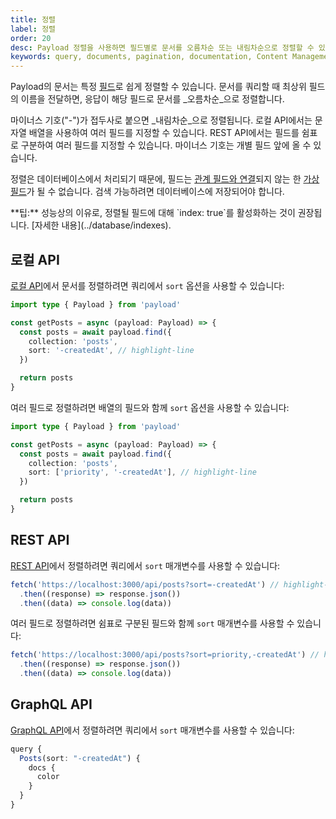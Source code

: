 ```yaml
---
title: 정렬
label: 정렬
order: 20
desc: Payload 정렬을 사용하면 필드별로 문서를 오름차순 또는 내림차순으로 정렬할 수 있습니다.
keywords: query, documents, pagination, documentation, Content Management System, cms, headless, javascript, node, react, nextjs
---
```


Payload의 문서는 특정 [필드](../fields/overview)로 쉽게 정렬할 수 있습니다. 문서를 쿼리할 때 최상위 필드의 이름을 전달하면, 응답이 해당 필드로 문서를 _오름차순_으로 정렬합니다.

마이너스 기호("-")가 접두사로 붙으면 _내림차순_으로 정렬됩니다. 로컬 API에서는 문자열 배열을 사용하여 여러 필드를 지정할 수 있습니다. REST API에서는 필드를 쉼표로 구분하여 여러 필드를 지정할 수 있습니다. 마이너스 기호는 개별 필드 앞에 올 수 있습니다.

정렬은 데이터베이스에서 처리되기 때문에, 필드는 [관계 필드와 연결](/docs/fields/relationship#linking-virtual-fields-with-relationships)되지 않는 한 [가상 필드](https://payloadcms.com/blog/learn-how-virtual-fields-can-help-solve-common-cms-challenges)가 될 수 없습니다. 검색 가능하려면 데이터베이스에 저장되어야 합니다.

<Banner type="success">
  **팁:** 성능상의 이유로, 정렬될 필드에 대해 `index: true`를 활성화하는 것이 
  권장됩니다. [자세한 내용](../database/indexes).
</Banner>

## 로컬 API

[로컬 API](../local-api/overview)에서 문서를 정렬하려면 쿼리에서 `sort` 옵션을 사용할 수 있습니다:

```ts
import type { Payload } from 'payload'

const getPosts = async (payload: Payload) => {
  const posts = await payload.find({
    collection: 'posts',
    sort: '-createdAt', // highlight-line
  })

  return posts
}
```

여러 필드로 정렬하려면 배열의 필드와 함께 `sort` 옵션을 사용할 수 있습니다:

```ts
import type { Payload } from 'payload'

const getPosts = async (payload: Payload) => {
  const posts = await payload.find({
    collection: 'posts',
    sort: ['priority', '-createdAt'], // highlight-line
  })

  return posts
}
```

## REST API

[REST API](../rest-api/overview)에서 정렬하려면 쿼리에서 `sort` 매개변수를 사용할 수 있습니다:

```ts
fetch('https://localhost:3000/api/posts?sort=-createdAt') // highlight-line
  .then((response) => response.json())
  .then((data) => console.log(data))
```

여러 필드로 정렬하려면 쉼표로 구분된 필드와 함께 `sort` 매개변수를 사용할 수 있습니다:

```ts
fetch('https://localhost:3000/api/posts?sort=priority,-createdAt') // highlight-line
  .then((response) => response.json())
  .then((data) => console.log(data))
```

## GraphQL API

[GraphQL API](../graphql/overview)에서 정렬하려면 쿼리에서 `sort` 매개변수를 사용할 수 있습니다:

```ts
query {
  Posts(sort: "-createdAt") {
    docs {
      color
    }
  }
}
```